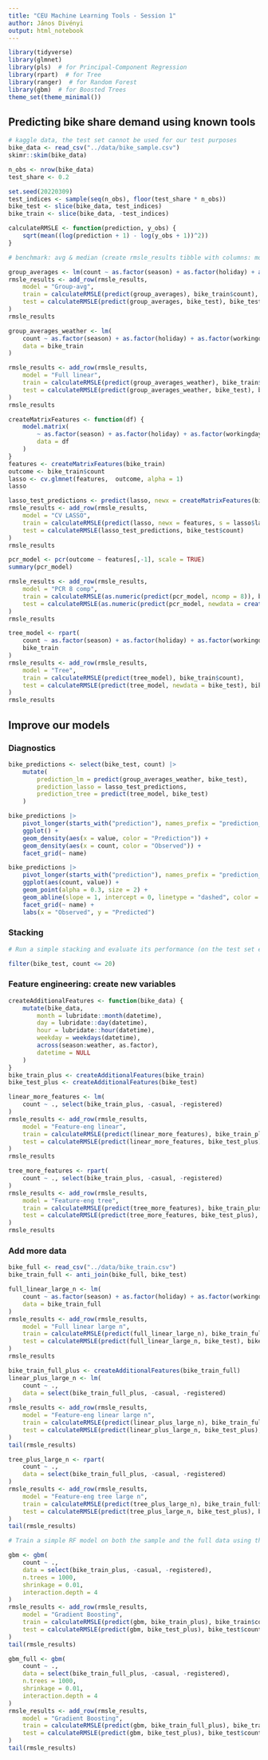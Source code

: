 ```yaml
---
title: "CEU Machine Learning Tools - Session 1"
author: János Divényi
output: html_notebook
---
```


```r
library(tidyverse)
library(glmnet)
library(pls)  # for Principal-Component Regression
library(rpart)  # for Tree
library(ranger)  # for Random Forest
library(gbm)  # for Boosted Trees
theme_set(theme_minimal())
```

## Predicting bike share demand using known tools


```r
# kaggle data, the test set cannot be used for our test purposes
bike_data <- read_csv("../data/bike_sample.csv")
skimr::skim(bike_data)
```


```r
n_obs <- nrow(bike_data)
test_share <- 0.2

set.seed(20220309)
test_indices <- sample(seq(n_obs), floor(test_share * n_obs))
bike_test <- slice(bike_data, test_indices)
bike_train <- slice(bike_data, -test_indices)
```

```r
calculateRMSLE <- function(prediction, y_obs) {
    sqrt(mean((log(prediction + 1) - log(y_obs + 1))^2))
}
```


```r
# benchmark: avg & median (create rmsle_results tibble with columns: model, train, test)
```


```r
group_averages <- lm(count ~ as.factor(season) + as.factor(holiday) + as.factor(workingday), data = bike_train)
rmsle_results <- add_row(rmsle_results,
    model = "Group-avg",
    train = calculateRMSLE(predict(group_averages), bike_train$count),
    test = calculateRMSLE(predict(group_averages, bike_test), bike_test$count)
)
rmsle_results
```
```r
group_averages_weather <- lm(
    count ~ as.factor(season) + as.factor(holiday) + as.factor(workingday) + as.factor(weather) + temp + atemp + humidity + windspeed,
    data = bike_train
)

rmsle_results <- add_row(rmsle_results,
    model = "Full linear",
    train = calculateRMSLE(predict(group_averages_weather), bike_train$count),
    test = calculateRMSLE(predict(group_averages_weather, bike_test), bike_test$count)
)
rmsle_results
```

```r
createMatrixFeatures <- function(df) {
    model.matrix(
        ~ as.factor(season) + as.factor(holiday) + as.factor(workingday) + as.factor(weather) + temp + atemp + humidity + windspeed,
        data = df
    )
}
features <- createMatrixFeatures(bike_train)
outcome <- bike_train$count
lasso <- cv.glmnet(features,  outcome, alpha = 1)
lasso
```

```r
lasso_test_predictions <- predict(lasso, newx = createMatrixFeatures(bike_test), s = lasso$lambda.1se)
rmsle_results <- add_row(rmsle_results,
    model = "CV LASSO",
    train = calculateRMSLE(predict(lasso, newx = features, s = lasso$lambda.min), bike_train$count),
    test = calculateRMSLE(lasso_test_predictions, bike_test$count)
)
rmsle_results
```

```r
pcr_model <- pcr(outcome ~ features[,-1], scale = TRUE)
summary(pcr_model)
```

```r
rmsle_results <- add_row(rmsle_results,
    model = "PCR 8 comp",
    train = calculateRMSLE(as.numeric(predict(pcr_model, ncomp = 8)), bike_train$count),
    test = calculateRMSLE(as.numeric(predict(pcr_model, newdata = createMatrixFeatures(bike_test)[, -1], ncomp = 8)), bike_test$count)
)
rmsle_results
```


```r
tree_model <- rpart(
    count ~ as.factor(season) + as.factor(holiday) + as.factor(workingday) + as.factor(weather) + temp + atemp + humidity + windspeed,
    bike_train
)
rmsle_results <- add_row(rmsle_results,
    model = "Tree",
    train = calculateRMSLE(predict(tree_model), bike_train$count),
    test = calculateRMSLE(predict(tree_model, newdata = bike_test), bike_test$count)
)
rmsle_results
```


## Improve our models

### Diagnostics

```r
bike_predictions <- select(bike_test, count) |>
    mutate(
        prediction_lm = predict(group_averages_weather, bike_test),
        prediction_lasso = lasso_test_predictions,
        prediction_tree = predict(tree_model, bike_test)
    )
```

```r
bike_predictions |>
    pivot_longer(starts_with("prediction"), names_prefix = "prediction_") |>
    ggplot() +
    geom_density(aes(x = value, color = "Prediction")) +
    geom_density(aes(x = count, color = "Observed")) +
    facet_grid(~ name)
```


```r
bike_predictions |>
    pivot_longer(starts_with("prediction"), names_prefix = "prediction_") |>
    ggplot(aes(count, value)) +
    geom_point(alpha = 0.3, size = 2) +
    geom_abline(slope = 1, intercept = 0, linetype = "dashed", color = "firebrick") +
    facet_grid(~ name) +
    labs(x = "Observed", y = "Predicted")
```


### Stacking

```r
# Run a simple stacking and evaluate its performance (on the test set enough)
```

```r
filter(bike_test, count <= 20)
```


### Feature engineering: create new variables

```r
createAdditionalFeatures <- function(bike_data) {
    mutate(bike_data,
        month = lubridate::month(datetime),
        day = lubridate::day(datetime),
        hour = lubridate::hour(datetime),
        weekday = weekdays(datetime),
        across(season:weather, as.factor),
        datetime = NULL
    )
}
bike_train_plus <- createAdditionalFeatures(bike_train)
bike_test_plus <- createAdditionalFeatures(bike_test)
```

```r
linear_more_features <- lm(
    count ~ ., select(bike_train_plus, -casual, -registered)
)
rmsle_results <- add_row(rmsle_results,
    model = "Feature-eng linear",
    train = calculateRMSLE(predict(linear_more_features), bike_train_plus$count),
    test = calculateRMSLE(predict(linear_more_features, bike_test_plus), bike_test_plus$count)
)
rmsle_results
```

```r
tree_more_features <- rpart(
    count ~ ., select(bike_train_plus, -casual, -registered)
)
rmsle_results <- add_row(rmsle_results,
    model = "Feature-eng tree",
    train = calculateRMSLE(predict(tree_more_features), bike_train_plus$count),
    test = calculateRMSLE(predict(tree_more_features, bike_test_plus), bike_test_plus$count)
)
rmsle_results
```


### Add more data

```r
bike_full <- read_csv("../data/bike_train.csv")
bike_train_full <- anti_join(bike_full, bike_test)
```


```r
full_linear_large_n <- lm(
    count ~ as.factor(season) + as.factor(holiday) + as.factor(workingday) + as.factor(weather) + temp + atemp + humidity + windspeed,
    data = bike_train_full
)
rmsle_results <- add_row(rmsle_results,
    model = "Full linear large n",
    train = calculateRMSLE(predict(full_linear_large_n), bike_train_full$count),
    test = calculateRMSLE(predict(full_linear_large_n, bike_test), bike_test$count)
)
rmsle_results
```



```r
bike_train_full_plus <- createAdditionalFeatures(bike_train_full)
linear_plus_large_n <- lm(
    count ~ .,
    data = select(bike_train_full_plus, -casual, -registered)
)
rmsle_results <- add_row(rmsle_results,
    model = "Feature-eng linear large n",
    train = calculateRMSLE(predict(linear_plus_large_n), bike_train_full$count),
    test = calculateRMSLE(predict(linear_plus_large_n, bike_test_plus), bike_test$count)
)
tail(rmsle_results)
```

```r
tree_plus_large_n <- rpart(
    count ~ .,
    data = select(bike_train_full_plus, -casual, -registered)
)
rmsle_results <- add_row(rmsle_results,
    model = "Feature-eng tree large n",
    train = calculateRMSLE(predict(tree_plus_large_n), bike_train_full$count),
    test = calculateRMSLE(predict(tree_plus_large_n, bike_test_plus), bike_test$count)
)
tail(rmsle_results)
```


```r
# Train a simple RF model on both the sample and the full data using the ranger() function with the default settings and evaluate their performance
```



```r
gbm <- gbm(
    count ~ .,
    data = select(bike_train_plus, -casual, -registered),
    n.trees = 1000,
    shrinkage = 0.01,
    interaction.depth = 4
)
rmsle_results <- add_row(rmsle_results,
    model = "Gradient Boosting",
    train = calculateRMSLE(predict(gbm, bike_train_plus), bike_train$count),
    test = calculateRMSLE(predict(gbm, bike_test_plus), bike_test$count)
)
tail(rmsle_results)
```
```r
gbm_full <- gbm(
    count ~ .,
    data = select(bike_train_full_plus, -casual, -registered),
    n.trees = 1000,
    shrinkage = 0.01,
    interaction.depth = 4
)
rmsle_results <- add_row(rmsle_results,
    model = "Gradient Boosting",
    train = calculateRMSLE(predict(gbm, bike_train_full_plus), bike_train_full$count),
    test = calculateRMSLE(predict(gbm, bike_test_plus), bike_test$count)
)
tail(rmsle_results)
```